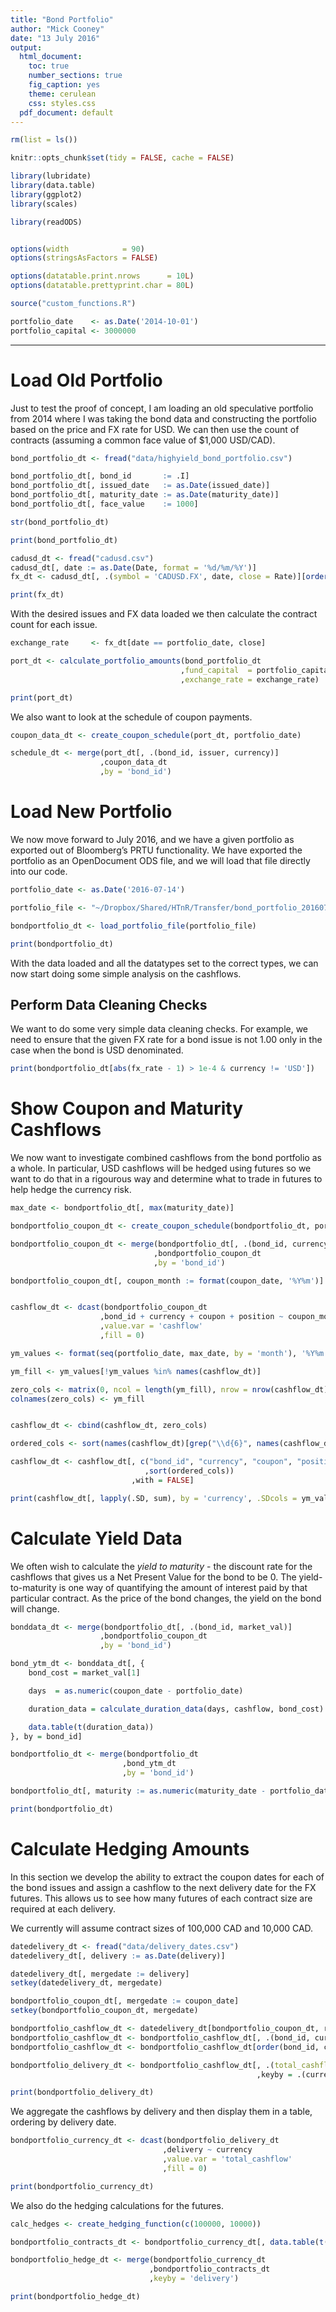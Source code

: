 ```yaml
---
title: "Bond Portfolio"
author: "Mick Cooney"
date: "13 July 2016"
output:
  html_document:
    toc: true
    number_sections: true
    fig_caption: yes
    theme: cerulean
    css: styles.css
  pdf_document: default
---
```


<!--
(Title:) Bond Portfolio

Author: Mick Cooney

Date: 2016

Abstract: This is a quick exploratory analysis for a bond portfolio

Keywords: bond portfolio

-->

```r
rm(list = ls())

knitr::opts_chunk$set(tidy = FALSE, cache = FALSE)

library(lubridate)
library(data.table)
library(ggplot2)
library(scales)

library(readODS)


options(width            = 90)
options(stringsAsFactors = FALSE)

options(datatable.print.nrows      = 10L)
options(datatable.prettyprint.char = 80L)

source("custom_functions.R")
```

```r
portfolio_date    <- as.Date('2014-10-01')
portfolio_capital <- 3000000

```



---

# Load Old Portfolio

Just to test the proof of concept, I am loading an old speculative
portfolio from 2014 where I was taking the bond data and constructing
the portfolio based on the price and FX rate for USD. We can then use
the count of contracts (assuming a common face value of \$1,000
USD/CAD).

```r
bond_portfolio_dt <- fread("data/highyield_bond_portfolio.csv")

bond_portfolio_dt[, bond_id       := .I]
bond_portfolio_dt[, issued_date   := as.Date(issued_date)]
bond_portfolio_dt[, maturity_date := as.Date(maturity_date)]
bond_portfolio_dt[, face_value    := 1000]

str(bond_portfolio_dt)

print(bond_portfolio_dt)

cadusd_dt <- fread("cadusd.csv")
cadusd_dt[, date := as.Date(Date, format = '%d/%m/%Y')]
fx_dt <- cadusd_dt[, .(symbol = 'CADUSD.FX', date, close = Rate)][order(symbol,date)]

print(fx_dt)
```

With the desired issues and FX data loaded we then calculate the
contract count for each issue.


```r
exchange_rate     <- fx_dt[date == portfolio_date, close]

port_dt <- calculate_portfolio_amounts(bond_portfolio_dt
                                      ,fund_capital  = portfolio_capital
                                      ,exchange_rate = exchange_rate)

print(port_dt)
```

We also want to look at the schedule of coupon payments.

```r
coupon_data_dt <- create_coupon_schedule(port_dt, portfolio_date)

schedule_dt <- merge(port_dt[, .(bond_id, issuer, currency)]
                    ,coupon_data_dt
                    ,by = 'bond_id')
```


# Load New Portfolio

We now move forward to July 2016, and we have a given portfolio as
exported out of Bloomberg's PRTU functionality. We have exported the
portfolio as an OpenDocument ODS file, and we will load that file
directly into our code.

```r
portfolio_date <- as.Date('2016-07-14')

portfolio_file <- "~/Dropbox/Shared/HTnR/Transfer/bond_portfolio_20160711.ods"

bondportfolio_dt <- load_portfolio_file(portfolio_file)

print(bondportfolio_dt)
```

With the data loaded and all the datatypes set to the correct types,
we can now start doing some simple analysis on the cashflows.

## Perform Data Cleaning Checks

We want to do some very simple data cleaning checks. For example, we
need to ensure that the given FX rate for a bond issue is not 1.00
only in the case when the bond is USD denominated.

```r
print(bondportfolio_dt[abs(fx_rate - 1) > 1e-4 & currency != 'USD'])
```


# Show Coupon and Maturity Cashflows

We now want to investigate combined cashflows from the bond portfolio
as a whole. In particular, USD cashflows will be hedged using futures
so we want to do that in a rigourous way and determine what to trade
in futures to help hedge the currency risk.

```r
max_date <- bondportfolio_dt[, max(maturity_date)]

bondportfolio_coupon_dt <- create_coupon_schedule(bondportfolio_dt, portfolio_date)

bondportfolio_coupon_dt <- merge(bondportfolio_dt[, .(bond_id, currency, coupon, position)]
                                ,bondportfolio_coupon_dt
                                ,by = 'bond_id')

bondportfolio_coupon_dt[, coupon_month := format(coupon_date, '%Y%m')]


cashflow_dt <- dcast(bondportfolio_coupon_dt
                    ,bond_id + currency + coupon + position ~ coupon_month
                    ,value.var = 'cashflow'
                    ,fill = 0)

ym_values <- format(seq(portfolio_date, max_date, by = 'month'), '%Y%m')

ym_fill <- ym_values[!ym_values %in% names(cashflow_dt)]

zero_cols <- matrix(0, ncol = length(ym_fill), nrow = nrow(cashflow_dt))
colnames(zero_cols) <- ym_fill


cashflow_dt <- cbind(cashflow_dt, zero_cols)

ordered_cols <- sort(names(cashflow_dt)[grep("\\d{6}", names(cashflow_dt))])

cashflow_dt <- cashflow_dt[, c("bond_id", "currency", "coupon", "position"
                              ,sort(ordered_cols))
                           ,with = FALSE]

print(cashflow_dt[, lapply(.SD, sum), by = 'currency', .SDcols = ym_values])
```

# Calculate Yield Data

We often wish to calculate the *yield to maturity* - the discount rate
for the cashflows that gives us a Net Present Value for the bond to be
0. The yield-to-maturity is one way of quantifying the amount of
interest paid by that particular contract. As the price of the bond
changes, the yield on the bond will change.

```r
bonddata_dt <- merge(bondportfolio_dt[, .(bond_id, market_val)]
                    ,bondportfolio_coupon_dt
                    ,by = 'bond_id')

bond_ytm_dt <- bonddata_dt[, {
    bond_cost = market_val[1]

    days  = as.numeric(coupon_date - portfolio_date)

    duration_data = calculate_duration_data(days, cashflow, bond_cost)

    data.table(t(duration_data))
}, by = bond_id]

bondportfolio_dt <- merge(bondportfolio_dt
                         ,bond_ytm_dt
                         ,by = 'bond_id')

bondportfolio_dt[, maturity := as.numeric(maturity_date - portfolio_date) / 365]

print(bondportfolio_dt)
```



# Calculate Hedging Amounts

In this section we develop the ability to extract the coupon dates for
each of the bond issues and assign a cashflow to the next delivery
date for the FX futures. This allows us to see how many futures of
each contract size are required at each delivery.

We currently will assume contract sizes of 100,000 CAD and 10,000 CAD.

```r
datedelivery_dt <- fread("data/delivery_dates.csv")
datedelivery_dt[, delivery := as.Date(delivery)]

datedelivery_dt[, mergedate := delivery]
setkey(datedelivery_dt, mergedate)

bondportfolio_coupon_dt[, mergedate := coupon_date]
setkey(bondportfolio_coupon_dt, mergedate)

bondportfolio_cashflow_dt <- datedelivery_dt[bondportfolio_coupon_dt, roll = -Inf]
bondportfolio_cashflow_dt <- bondportfolio_cashflow_dt[, .(bond_id, currency, coupon_date, delivery, cashflow)]
bondportfolio_cashflow_dt <- bondportfolio_cashflow_dt[order(bond_id, coupon_date)]

bondportfolio_delivery_dt <- bondportfolio_cashflow_dt[, .(total_cashflow = sum(cashflow))
                                                       ,keyby = .(currency, delivery)]

print(bondportfolio_delivery_dt)
```

We aggregate the cashflows by delivery and then display them in a
table, ordering by delivery date.

```r
bondportfolio_currency_dt <- dcast(bondportfolio_delivery_dt
                                  ,delivery ~ currency
                                  ,value.var = 'total_cashflow'
                                  ,fill = 0)

print(bondportfolio_currency_dt)
```

We also do the hedging calculations for the futures.


```r
calc_hedges <- create_hedging_function(c(100000, 10000))

bondportfolio_contracts_dt <- bondportfolio_currency_dt[, data.table(t(calc_hedges(USD))), by = delivery]

bondportfolio_hedge_dt <- merge(bondportfolio_currency_dt
                               ,bondportfolio_contracts_dt
                               ,keyby = 'delivery')

print(bondportfolio_hedge_dt)
```
